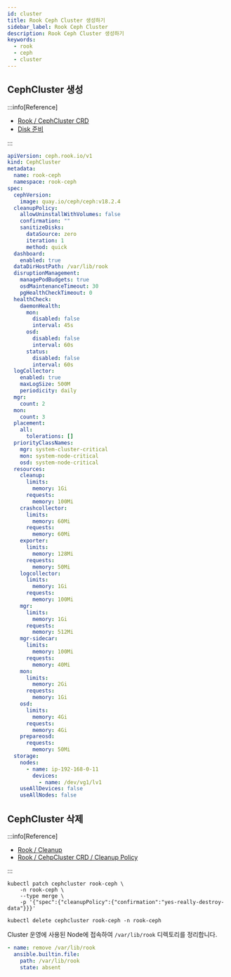 ```yaml
---
id: cluster
title: Rook Ceph Cluster 생성하기
sidebar_label: Rook Ceph Cluster
description: Rook Ceph Cluster 생성하기
keywords:
  - rook
  - ceph
  - cluster
---
```


## CephCluster 생성

:::info[Reference]

- [Rook / CephCluster CRD](https://rook.io/docs/rook/latest-release/CRDs/Cluster/ceph-cluster-crd/)
- [Disk 준비](/docs/mlops/mlops/storage/ceph/osd)

:::

```yaml
apiVersion: ceph.rook.io/v1
kind: CephCluster
metadata:
  name: rook-ceph
  namespace: rook-ceph
spec:
  cephVersion:
    image: quay.io/ceph/ceph:v18.2.4
  cleanupPolicy:
    allowUninstallWithVolumes: false
    confirmation: ""
    sanitizeDisks:
      dataSource: zero
      iteration: 1
      method: quick
  dashboard:
    enabled: true
  dataDirHostPath: /var/lib/rook
  disruptionManagement:
    managePodBudgets: true
    osdMaintenanceTimeout: 30
    pgHealthCheckTimeout: 0
  healthCheck:
    daemonHealth:
      mon:
        disabled: false
        interval: 45s
      osd:
        disabled: false
        interval: 60s
      status:
        disabled: false
        interval: 60s
  logCollector:
    enabled: true
    maxLogSize: 500M
    periodicity: daily
  mgr:
    count: 2
  mon:
    count: 3
  placement:
    all:
      tolerations: []
  priorityClassNames:
    mgr: system-cluster-critical
    mon: system-node-critical
    osd: system-node-critical
  resources:
    cleanup:
      limits:
        memory: 1Gi
      requests:
        memory: 100Mi
    crashcollector:
      limits:
        memory: 60Mi
      requests:
        memory: 60Mi
    exporter:
      limits:
        memory: 128Mi
      requests:
        memory: 50Mi
    logcollector:
      limits:
        memory: 1Gi
      requests:
        memory: 100Mi
    mgr:
      limits:
        memory: 1Gi
      requests:
        memory: 512Mi
    mgr-sidecar:
      limits:
        memory: 100Mi
      requests:
        memory: 40Mi
    mon:
      limits:
        memory: 2Gi
      requests:
        memory: 1Gi
    osd:
      limits:
        memory: 4Gi
      requests:
        memory: 4Gi
    prepareosd:
      requests:
        memory: 50Mi
  storage:
    nodes:
      - name: ip-192-168-0-11
        devices:
          - name: /dev/vg1/lv1
    useAllDevices: false
    useAllNodes: false
```

## CephCluster 삭제

:::info[Reference]

- [Rook / Cleanup](https://rook.io/docs/rook/latest-release/Getting-Started/ceph-teardown/)
- [Rook / CehpCluster CRD / Cleanup Policy](https://rook.io/docs/rook/latest-release/CRDs/Cluster/ceph-cluster-crd/#cleanup-policy)

:::

```shell
kubectl patch cephcluster rook-ceph \
    -n rook-ceph \
    --type merge \
    -p '{"spec":{"cleanupPolicy":{"confirmation":"yes-really-destroy-data"}}}'
```

```shell
kubectl delete cephcluster rook-ceph -n rook-ceph
```

Cluster 운영에 사용된 Node에 접속하여 `/var/lib/rook` 디렉토리를 정리합니다.

```yaml
- name: remove /var/lib/rook
  ansible.builtin.file:
    path: /var/lib/rook
    state: absent
```
